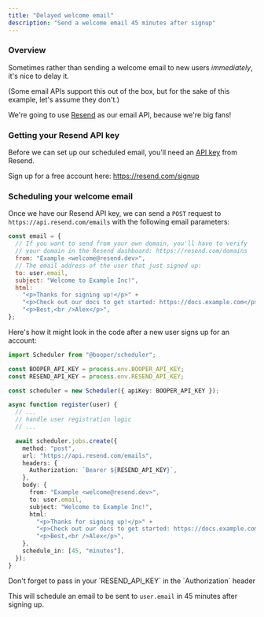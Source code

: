 ```yaml
---
title: "Delayed welcome email"
description: "Send a welcome email 45 minutes after signup"
---
```


### Overview

Sometimes rather than sending a welcome email to new users _immediately_, it's nice to delay it.

(Some email APIs support this out of the box, but for the sake of this example, let's assume they don't.)

We're going to use [Resend](http://resend.com/) as our email API, because we're big fans!

### Getting your Resend API key

Before we can set up our scheduled email, you'll need an [API key](https://resend.com/api-keys) from Resend.

Sign up for a free account here: https://resend.com/signup

### Scheduling your welcome email

Once we have our Resend API key, we can send a `POST` request to `https://api.resend.com/emails` with the following email parameters:

```js
const email = {
  // If you want to send from your own domain, you'll have to verify
  // your domain in the Resend dashboard: https://resend.com/domains
  from: "Example <welcome@resend.dev>",
  // The email address of the user that just signed up:
  to: user.email,
  subject: "Welcome to Example Inc!",
  html:
    "<p>Thanks for signing up!</p>" +
    "<p>Check out our docs to get started: https://docs.example.com</p>" +
    "<p>Best,<br />Alex</p>",
};
```

Here's how it might look in the code after a new user signs up for an account:

```ts
import Scheduler from "@booper/scheduler";

const BOOPER_API_KEY = process.env.BOOPER_API_KEY;
const RESEND_API_KEY = process.env.RESEND_API_KEY;

const scheduler = new Scheduler({ apiKey: BOOPER_API_KEY });

async function register(user) {
  // ...
  // handle user registration logic
  // ...

  await scheduler.jobs.create({
    method: "post",
    url: "https://api.resend.com/emails",
    headers: {
      Authorization: `Bearer ${RESEND_API_KEY}`,
    },
    body: {
      from: "Example <welcome@resend.dev>",
      to: user.email,
      subject: "Welcome to Example Inc!",
      html:
        "<p>Thanks for signing up!</p>" +
        "<p>Check out our docs to get started: https://docs.example.com</p>" +
        "<p>Best,<br />Alex</p>",
    },
    schedule_in: [45, "minutes"],
  });
}
```

<Info>
  Don't forget to pass in your `RESEND_API_KEY` in the `Authorization` header
</Info>

This will schedule an email to be sent to `user.email` in 45 minutes after signing up.
